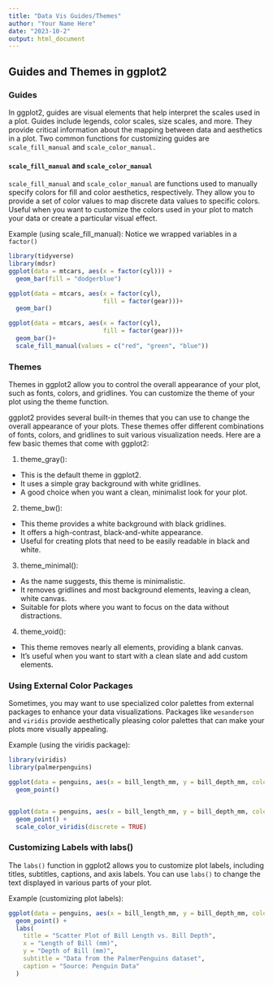 ```yaml
---
title: "Data Vis Guides/Themes"
author: "Your Name Here"
date: "2023-10-2"
output: html_document
---
```


## Guides and Themes in ggplot2

### Guides
In ggplot2, guides are visual elements that help interpret the scales used in a plot. Guides include legends, color scales, size scales, and more. They provide critical information about the mapping between data and aesthetics in a plot. Two common functions for customizing guides are `scale_fill_manual` and `scale_color_manual.`

#### `scale_fill_manual` and `scale_color_manual`
`scale_fill_manual` and `scale_color_manual` are functions used to manually specify colors for fill and color aesthetics, respectively.
They allow you to provide a set of color values to map discrete data values to specific colors.
Useful when you want to customize the colors used in your plot to match your data or create a particular visual effect.

Example (using scale_fill_manual): Notice we wrapped variables in a `factor()`

```r
library(tidyverse)
library(mdsr)
ggplot(data = mtcars, aes(x = factor(cyl))) +
  geom_bar(fill = "dodgerblue") 

ggplot(data = mtcars, aes(x = factor(cyl), 
                          fill = factor(gear)))+
  geom_bar()

ggplot(data = mtcars, aes(x = factor(cyl), 
                          fill = factor(gear)))+
  geom_bar()+
  scale_fill_manual(values = c("red", "green", "blue"))
```

### Themes
Themes in ggplot2 allow you to control the overall appearance of your plot, such as fonts, colors, and gridlines. You can customize the theme of your plot using the theme function.

ggplot2 provides several built-in themes that you can use to change the overall appearance of your plots. These themes offer different combinations of fonts, colors, and gridlines to suit various visualization needs. Here are a few basic themes that come with ggplot2:

1. theme_gray():
* This is the default theme in ggplot2.
* It uses a simple gray background with white gridlines.
* A good choice when you want a clean, minimalist look for your plot.

2. theme_bw():
* This theme provides a white background with black gridlines.
* It offers a high-contrast, black-and-white appearance.
* Useful for creating plots that need to be easily readable in black and white.

3. theme_minimal():
* As the name suggests, this theme is minimalistic.
* It removes gridlines and most background elements, leaving a clean, white canvas.
* Suitable for plots where you want to focus on the data without distractions.

4. theme_void():
* This theme removes nearly all elements, providing a blank canvas.
* It's useful when you want to start with a clean slate and add custom elements.


### Using External Color Packages
Sometimes, you may want to use specialized color palettes from external packages to enhance your data visualizations. Packages like `wesanderson` and `viridis` provide aesthetically pleasing color palettes that can make your plots more visually appealing.

Example (using the viridis package):

```r
library(viridis)
library(palmerpenguins)

ggplot(data = penguins, aes(x = bill_length_mm, y = bill_depth_mm, color = species)) +
  geom_point()


ggplot(data = penguins, aes(x = bill_length_mm, y = bill_depth_mm, color = species)) +
  geom_point() +
  scale_color_viridis(discrete = TRUE) 
```

### Customizing Labels with labs()
The `labs()` function in ggplot2 allows you to customize plot labels, including titles, subtitles, captions, and axis labels. You can use `labs()` to change the text displayed in various parts of your plot.

Example (customizing plot labels):

```r
ggplot(data = penguins, aes(x = bill_length_mm, y = bill_depth_mm, color = species)) +
  geom_point() +
  labs(
    title = "Scatter Plot of Bill Length vs. Bill Depth",
    x = "Length of Bill (mm)",
    y = "Depth of Bill (mm)",
    subtitle = "Data from the PalmerPenguins dataset",
    caption = "Source: Penguin Data"
  )
```
